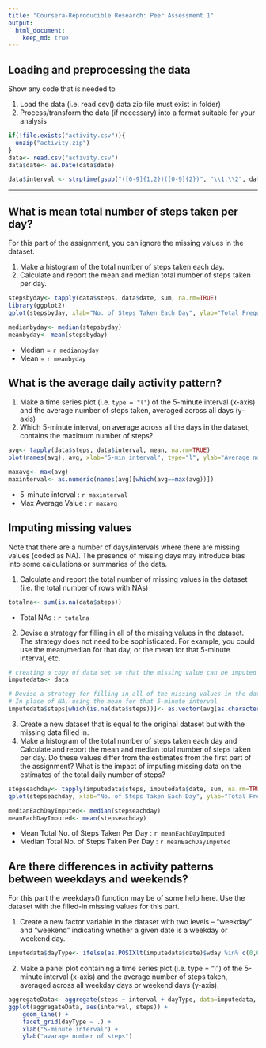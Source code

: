 ```yaml
---
title: "Coursera-Reproducible Research: Peer Assessment 1"
output: 
  html_document:
    keep_md: true
---
```



## Loading and preprocessing the data
Show any code that is needed to

1. Load the data (i.e. read.csv() data zip file must exist in folder)
2. Process/transform the data (if necessary) into a format suitable for your analysis
```r
if(!file.exists("activity.csv")){
  unzip("activity.zip")
}
data<- read.csv("activity.csv")
data$date<- as.Date(data$date)

data$interval <- strptime(gsub("([0-9]{1,2})([0-9]{2})", "\\1:\\2", data$interval), format='%H:%M')
```

-----



## What is mean total number of steps taken per day?
For this part of the assignment, you can ignore the missing values in the dataset.

1. Make a histogram of the total number of steps taken each day.
2. Calculate and report the mean and median total number of steps taken per day.
```r
stepsbyday<- tapply(data$steps, data$date, sum, na.rm=TRUE)
library(ggplot2)
qplot(stepsbyday, xlab="No. of Steps Taken Each Day", ylab="Total Frequency", binwidth=500)
```
```r
medianbyday<- median(stepsbyday)
meanbyday<- mean(stepsbyday)
```
- Median = `r medianbyday`
- Mean = `r meanbyday`


## What is the average daily activity pattern?
1. Make a time series plot (i.e. `type = "l"`) of the 5-minute interval (x-axis) and the average number of steps taken, averaged across all days (y-axis)
2. Which 5-minute interval, on average across all the days in the dataset, contains the maximum number of steps?
```r
avg<- tapply(data$steps, data$interval, mean, na.rm=TRUE)
plot(names(avg), avg, xlab="5-min interval", type="l", ylab="Average no. of steps")
```
```r
maxavg<- max(avg)
maxinterval<- as.numeric(names(avg)[which(avg==max(avg))])
```
- 5-minute interval : `r maxinterval`
- Max Average Value : `r maxavg`


## Imputing missing values
Note that there are a number of days/intervals where there are missing values (coded as NA). The presence of missing days may introduce bias into some calculations or summaries of the data.

1. Calculate and report the total number of missing values in the dataset (i.e. the total number of rows with NAs)
```r
totalna<- sum(is.na(data$steps))
```
- Total NAs : `r totalna`

2. Devise a strategy for filling in all of the missing values in the dataset. The strategy does not need to be sophisticated. For example, you could use the mean/median for that day, or the mean for that 5-minute interval, etc.
```r
# creating a copy of data set so that the missing value can be imputed in it
imputedata<- data

# Devise a strategy for filling in all of the missing values in the datase.
# In place of NA, using the mean for that 5-minute interval
imputedata$steps[which(is.na(data$steps))]<- as.vector(avg[as.character(data[which(is.na(data$steps)),3])])
```

3. Create a new dataset that is equal to the original dataset but with the missing data filled in.
4. Make a histogram of the total number of steps taken each day and Calculate and report the mean and median total number of steps taken per day. Do these values differ from the estimates from the first part of the assignment? What is the impact of imputing missing data on the estimates of the total daily number of steps?
```r
stepseachday<- tapply(imputedata$steps, imputedata$date, sum, na.rm=TRUE)
qplot(stepseachday, xlab="No. of Steps Taken Each Day", ylab="Total Frequency", binwidth=500)
```
```r
medianEachDayImputed<- median(stepseachday)
meanEachDayImputed<- mean(stepseachday)
```
- Mean Total No. of Steps Taken Per Day : `r meanEachDayImputed`
- Median Total No. of Steps Taken Per Day : `r meanEachDayImputed`


## Are there differences in activity patterns between weekdays and weekends?
For this part the weekdays() function may be of some help here. Use the dataset with the filled-in missing values for this part.

1. Create a new factor variable in the dataset with two levels -- "weekday" and "weekend" indicating whether a given date is a weekday or weekend day.
```r
imputedata$dayType<- ifelse(as.POSIXlt(imputedata$date)$wday %in% c(0,6), "weekends","weekdays")
```
2. Make a panel plot containing a time series plot (i.e. type = "l") of the 5-minute interval (x-axis) and the average number of steps taken, averaged across all weekday days or weekend days (y-axis). 
```r
aggregateData<- aggregate(steps ~ interval + dayType, data=imputedata, mean)
ggplot(aggregateData, aes(interval, steps)) + 
    geom_line() + 
    facet_grid(dayType ~ .) +
    xlab("5-minute interval") + 
    ylab("avarage number of steps")
```



